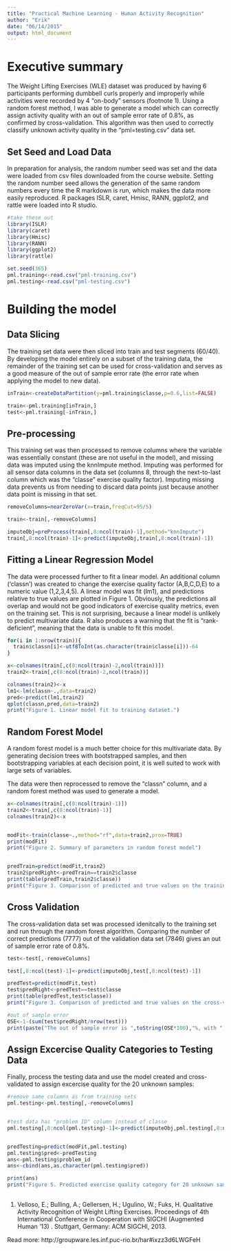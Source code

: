 ```yaml
---
title: "Practical Machine Learning - Human Activity Recognition"
author: "Erik"
date: "06/14/2015"
output: html_document
---
```


Executive summary
=================

The Weight Lifting Exercises (WLE) dataset was produced by having 6 participants performing dumbbell curls properly and improperly while activities were recorded by 4 "on-body" sensors (footnote 1). Using a random forest method, I was able to generate a model which can correctly assign activity quality with an out of sample error rate of 0.8%, as confirmed by cross-validation. This algorithm was then used to correctly classify unknown activity quality in the "pml=testing.csv" data set.

Set Seed and Load Data
-------------

In preparation for analysis, the random number seed was set and the data were loaded from csv files downloaded from the course website. Setting the random number seed allows the generation of the same random numbers every time the R markdown is run, which makes the data more easily reproduced. R packages ISLR, caret, Hmisc, RANN, ggplot2, and rattle were loaded into R studio.

```r
#take these out
library(ISLR)
library(caret)
library(Hmisc)
library(RANN)
library(ggplot2)
library(rattle)
```
```r
set.seed(365)
pml.training<-read.csv("pml-training.csv")
pml.testing<-read.csv("pml-testing.csv")
```

Building the model 
================

Data Slicing
------------------

The training set data were then sliced into train and test segments (60/40). By developing the model entirely on a subset of the training data, the remainder of the training set can be used for cross-validation and serves as a good measure of the out of sample error rate (the error rate when applying the model to new data).

```r
inTrain<-createDataPartition(y=pml.training$classe,p=0.6,list=FALSE)

train<-pml.training[inTrain,]
test<-pml.training[-inTrain,]
```

Pre-processing
----------------

This training set was then processed to remove columns where the variable was essentially constant (these are not useful in the model), and missing data was imputed using the knnImpute method. Imputing was performed for all sensor data columns in the data set (columns 8, through the next-to-last column which was the "classe" exercise quality factor). Imputing missing data prevents us from needing to discard data points just because another data point is missing in that set.

```r
removeColumns=nearZeroVar(x=train,freqCut=95/5)

train<-train[,-removeColumns]

imputeObj=preProcess(train[,8:ncol(train)-1],method="knnImpute")
train[,8:ncol(train)-1]<-predict(imputeObj,train[,8:ncol(train)-1])
```

Fitting a Linear Regression Model
----------------

The data were processed further to fit a linear model. An additional column ('classn') was created to change the exercise quality factor (A,B,C,D,E) to a numeric value (1,2,3,4,5). A linear model was fit (lm1), and predictions relative to true values are plotted in Figure 1. Obviously, the predictions all overlap and would not be good indicators of exercise quality metrics, even on the training set. This is not surprising, because a linear model is unlikely to predict multivariate data. R also produces a warning that the fit is "rank-deficient", meaning that the data is unable to fit this model.

```r
for(i in 1:nrow(train)){
  train$classn[i]<-utf8ToInt(as.character(train$classe[i]))-64
}

x<-colnames(train[,c(8:ncol(train)-2,ncol(train))])
train2<-train[,c(8:ncol(train)-2,ncol(train))]

colnames(train2)<-x
lm1<-lm(classn~.,data=train2)
pred<-predict(lm1,train2)
qplot(classn,pred,data=train2)
print("Figure 1. Linear model fit to training dataset.")

```

Random Forest Model
-----------------

A random forest model is a much better choice for this multivariate data. By generating decision trees with bootstrapped samples, and then bootstrapping variables at each decision point, it is well suited to work with large sets of variables. 

The data were then reprocessed to remove the "classn" column, and a random forest method was used to generate a model. 

```r

x<-colnames(train[,c(8:ncol(train)-1)])
train2<-train[,c(8:ncol(train)-1)]
colnames(train2)<-x


modFit<-train(classe~.,method="rf",data=train2,prox=TRUE)
print(modFit)
print("Figure 2. Summary of parameters in random forest model")


predTrain=predict(modFit,train2)
train2$predRight<-predTrain==train2$classe
print(table(predTrain,train2$classe))
print("Figure 3. Comparison of predicted and true values on the training set")

```
Cross Validation
---------------

The cross-validation data set was processed idenitcally to the training set and run through the random forest algorithm. Comparing the number of correct predictions (7777) out of the validation data set (7846) gives an out of sample error rate of 0.8%.

```r

test<-test[,-removeColumns]

test[,8:ncol(test)-1]<-predict(imputeObj,test[,8:ncol(test)-1])

predTest=predict(modFit,test)
test$predRight<-predTest==test$classe
print(table(predTest,test$classe))
print("Figure 3. Comparison of predicted and true values on the cross-validation set")

#out of sample error
OSE<-1-(sum(test$predRight/nrow(test)))
print(paste("The out of sample error is ",toString(OSE*100),"%, with ",toString(sum(test$predRight)),"correct predicitions out of ",toString(nrow(test)," samples.")))

```
Assign Excercise Quality Categories to Testing Data
-------------------------------------------

Finally, process the testing data and use the model created and cross-validated to assign excercise quality for the 20 unknown samples:

```r

#remove same columns as from training sets
pml.testing<-pml.testing[,-removeColumns]


#test data has "problem ID" column instead of classe
pml.testing[,8:ncol(pml.testing)-1]<-predict(imputeObj,pml.testing[,8:ncol(pml.testing)-1])


predTesting=predict(modFit,pml.testing)
pml.testing$pred<-predTesting
ans<-pml.testing$problem_id
ans<-cbind(ans,as.character(pml.testing$pred))

print(ans)
print("Figure 5. Predicted exercise quality category for 20 unknown samples in testing dataset.")
 


```




1)  Velloso, E.; Bulling, A.; Gellersen, H.; Ugulino, W.; Fuks, H. Qualitative Activity Recognition of Weight Lifting Exercises. Proceedings of 4th International Conference in Cooperation with SIGCHI (Augmented Human '13) . Stuttgart, Germany: ACM SIGCHI, 2013.

Read more: http://groupware.les.inf.puc-rio.br/har#ixzz3d6LWGFeH
